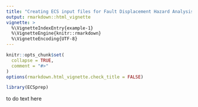 ```yaml
---
title: "Creating ECS input files for Fault Displacement Hazard Analysis"
output: rmarkdown::html_vignette
vignette: >
  %\VignetteIndexEntry{example-1}
  %\VignetteEngine{knitr::rmarkdown}
  %\VignetteEncoding{UTF-8}
---
```


```r
knitr::opts_chunk$set(
  collapse = TRUE,
  comment = "#>"
)
options(rmarkdown.html_vignette.check_title = FALSE)
```

```r
library(ECSprep)
```

to do text here


